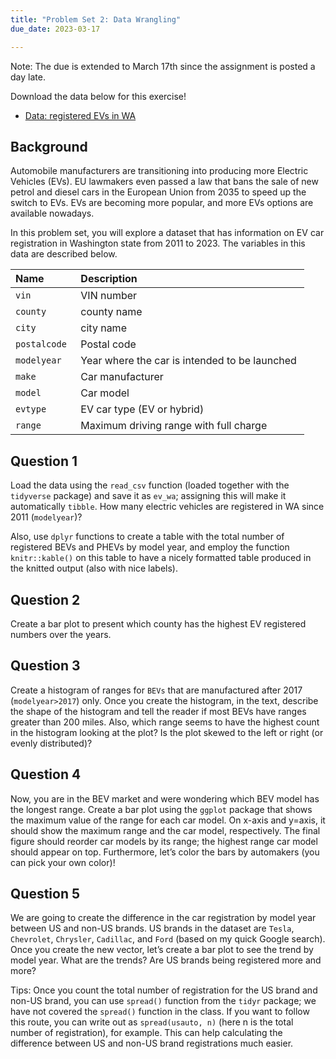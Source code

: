 ```yaml
---
title: "Problem Set 2: Data Wrangling"
due_date: 2023-03-17

---
```


Note: The due is extended to March 17th since the assignment is posted a day late.

Download the data below for this exercise! 

- [Data: registered EVs in WA](/files/data/evinwa.csv) 

## Background

Automobile manufacturers are transitioning into producing more Electric Vehicles (EVs). EU lawmakers even passed a law that bans the sale of new petrol and diesel cars in the European Union from 2035 to speed up the switch to EVs. EVs are becoming more popular, and more EVs options are available nowadays. 

In this problem set, you will explore a dataset that has information on EV car registration in Washington state from 2011 to 2023. The variables in this data are described below. 

| Name               | Description                                                          |
|:-------------------|:---------------------------------------------------------------------|
| `vin`              | VIN number                                                           |
| `county`           | county name                                                          |
| `city`             | city name                                                            |
| `postalcode`       | Postal code                                                          |
| `modelyear`        | Year where the car is intended to be launched                        |
| `make`             | Car manufacturer                                                     |
| `model`            | Car model                                                            |
| `evtype`           | EV car type (EV or hybrid)                                           |
| `range`            | Maximum driving range with full charge                               |




## Question 1

Load the data using the `read_csv` function (loaded together with the `tidyverse` package) and save it as `ev_wa`; assigning this will make it automatically `tibble`. How many electric vehicles are registered in WA since 2011 (`modelyear`)? 

Also, use `dplyr` functions to create a table with the total number of registered BEVs and PHEVs by model year, and employ the function `knitr::kable()` on this table to have a nicely formatted table produced in the knitted output (also with nice labels). 


## Question 2

Create a bar plot to present which county has the highest EV registered numbers over the years. 


## Question 3

Create a histogram of ranges for `BEVs` that are manufactured after 2017 (`modelyear>2017`) only. Once you create the histogram, in the text, describe the shape of the histogram and tell the reader if most BEVs have ranges greater than 200 miles. Also, which range seems to have the highest count in the histogram looking at the plot? Is the plot skewed to the left or right (or evenly distributed)?  


## Question 4

Now, you are in the BEV market and were wondering which BEV model has the longest range. Create a bar plot using the `ggplot` package that shows the maximum value of the range for each car model. On x-axis and y=axis, it should show the maximum range and  the car model, respectively. The final figure should reorder car models by its range; the highest range car model should appear on top. Furthermore, let's color the bars by automakers (you can pick your own color)!  



## Question 5 

We are going to create the difference in the car registration by model year between US and non-US brands. US brands in the dataset are `Tesla`, `Chevrolet`, `Chrysler`, `Cadillac`, and `Ford` (based on my quick Google search). Once you create the new vector, let's create a bar plot to see the trend by model year. What are the trends? Are US brands being registered more and more? 


Tips: Once you count the total number of registration for the US brand and non-US brand, you can use `spread()` function from the `tidyr` package; we have not covered the `spread()` function in the class. If you want to follow this route, you can write out as `spread(usauto, n)` (here n is the total number of registration), for example. This can help calculating the difference between US and non-US brand registrations much easier.



